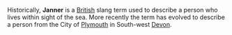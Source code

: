 Historically, '''Janner''' is a [[British]] slang term used to describe a person who lives within sight of the sea. More recently the term has evolved to describe a person from the City of [[Plymouth]] in South-west [[Devon]].